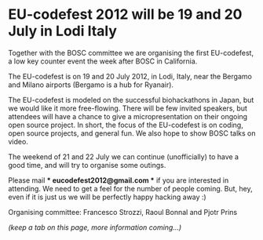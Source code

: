 = EU-codefest 2012 will be 19 and 20 July in Lodi Italy =

Together with the BOSC committee we are organising the first EU-codefest, a low key counter event the week after BOSC in California. 

The EU-codefest is on 19 and 20 July 2012, in Lodi, Italy, near the Bergamo and Milano airports (Bergamo is a hub for Ryanair).

The EU-codefest is modeled on the successful biohackathons in Japan, but we would like it more free-flowing. There will be few invited speakers, but attendees will have a chance to give a micropresentation on their ongoing open source project. In short, the focus of the EU-codefest is on coding, open source projects, and general fun. We also hope to show BOSC talks on video.

The weekend of 21 and 22 July we can continue (unofficially) to have a good time, and will try to organise some outings.

Please mail '''* eucodefest2012@gmail.com *''' if you are interested in attending. We need to get a feel for the number of people coming. But, hey, even if it is just us we will be perfectly happy hacking away :)

Organising committee: Francesco Strozzi, Raoul Bonnal and Pjotr Prins

''(keep a tab on this page, more information coming...)''